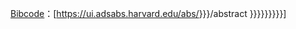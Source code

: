 [[Bibcode]]：[https://ui.adsabs.harvard.edu/abs/{{{1|{{{id}}}}}}/abstract {{{2|{{{label|{{{1|{{{id}}}}}}}}}}}}]<noinclude>
{{documentation}}</noinclude>